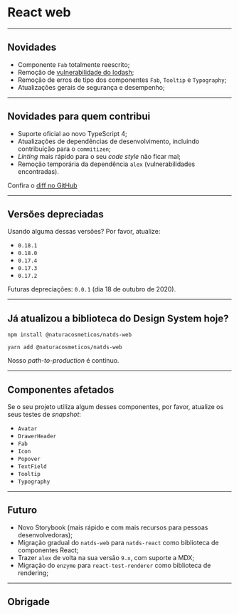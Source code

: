 

# React web

---

## Novidades

- Componente `Fab` totalmente reescrito;
- Remoção de [vulnerabilidade do lodash](https://snyk.io/vuln/SNYK-JS-LODASH-590103);
- Remoção de erros de tipo dos componentes `Fab`, `Tooltip` e `Typography`;
- Atualizações gerais de segurança e desempenho;

---

## Novidades para quem contribui

- Suporte oficial ao novo TypeScript 4;
- Atualizações de dependências de desenvolvimento, incluindo contribuição para o `commitizen`;
- _Linting_ mais rápido para o seu _code style_ não ficar mal;
- Remoção temporária da dependência `alex` (vulnerabilidades encontradas).

Confira o [diff no GitHub](https://github.com/natura-cosmeticos/natds-js/compare/v0.17.11...v0.18.20)

---

## Versões depreciadas

Usando alguma dessas versões? Por favor, atualize:

- `0.18.1`
- `0.18.0`
- `0.17.4`
- `0.17.3`
- `0.17.2`

Futuras depreciações: `0.0.1` (dia 18 de outubro de 2020).

---

## Já atualizou a biblioteca do Design System hoje?

```shell script
npm install @naturacosmeticos/natds-web
```

```shell script
yarn add @naturacosmeticos/natds-web
```

Nosso _path-to-production_ é contínuo.

---

## Componentes afetados

Se o seu projeto utiliza algum desses componentes, por favor, atualize os seus testes de _snapshot_:

- `Avatar`
- `DrawerHeader`
- `Fab`
- `Icon`
- `Popover`
- `TextField`
- `Tooltip`
- `Typography`

---

## Futuro

* Novo Storybook (mais rápido e com mais recursos para pessoas desenvolvedoras);
* Migração gradual do `natds-web` para `natds-react` como biblioteca de componentes React;
* Trazer `alex` de volta na sua versão `9.x`, com suporte a MDX;
* Migração do `enzyme` para `react-test-renderer` como biblioteca de rendering;

---

## Obrigade
